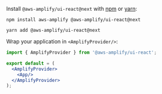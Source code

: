 
Install `@aws-amplify/ui-react@next` with [npm](https://www.npmjs.com/) or [yarn](https://yarnpkg.com/):

<BlockSwitcher>
<Block name="npm">

```shell
npm install aws-amplify @aws-amplify/ui-react@next
```

</Block>
<Block name="yarn">

```shell
yarn add @aws-amplify/ui-react@next
```

</Block>
</BlockSwitcher>

Wrap your application in `<AmplifyProvider/>`:

```jsx
import { AmplifyProvider } from '@aws-amplify/ui-react';

export default = (
  <AmplifyProvider>
    <App/>
  </AmplifyProvider>
);
```
